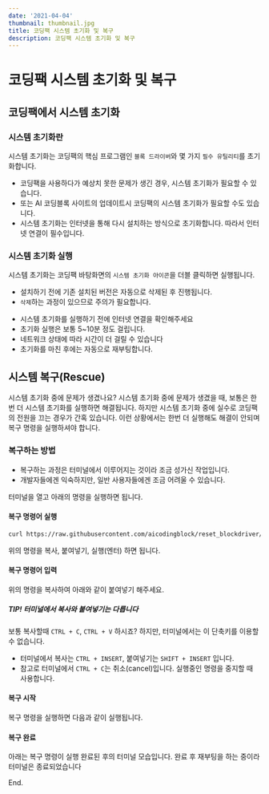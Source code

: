 ```yaml
---
date: '2021-04-04'
thumbnail: thumbnail.jpg
title: 코딩팩 시스템 초기화 및 복구
description: 코딩팩 시스템 초기화 및 복구
---
```


# 코딩팩 시스템 초기화 및 복구

## 코딩팩에서 시스템 초기화

### 시스템 초기화란

시스템 초기화는 코딩팩의 핵심 프로그램인 `블록 드라이버`와 몇 가지 `필수 유틸리티`를 초기화합니다. 

<MdxTextBox>
<ul style={{margin:0}}>
  <li> 코딩팩을 사용하다가 예상치 못한 문제가 생긴 경우, 시스템 초기화가 필요할 수 있습니다.</li>
  <li> 또는 AI 코딩블록 사이트의 업데이트시 코딩팩의 시스템 초기화가 필요할 수도 있습니다.</li>
  <li> 시스템 초기화는 인터넷을 통해 다시 설치하는 방식으로 초기화합니다. 따라서 인터넷 연결이 필수입니다.</li>
</ul>
</MdxTextBox>


### 시스템 초기화 실행

시스템 초기화는 코딩팩 바탕화면의 `시스템 초기화 아이콘`을 더블 클릭하면 실행됩니다.

- 설치하기 전에 기존 설치된 버전은 자동으로 삭제된 후 진행됩니다.
- `삭제`하는 과정이 있으므로 주의가 필요합니다. 

<MdxImageView src="/images/codingpack/reset1.png" caption="바탕화면의 시스템 초기화 더블 클릭"/>

- 시스템 초기화를 실행하기 전에 인터넷 연결을 확인해주세요
- 초기화 실행은 보통 5~10분 정도 걸립니다.
- 네트워크 상태에 따라 시간이 더 걸릴 수 있습니다
- 초기화를 마친 후에는 자동으로 재부팅합니다.

## 시스템 복구(Rescue)

<MdxTextBox>
    <Box sx={{color:'secondary.main', fontWeight:600, mb:1}}>
        시스템 초기화 중에 문제가 생겼나요?
    </Box>
    <Box>
    시스템 초기화 중에 문제가 생겼을 때, 보통은 한번 더 시스템 초기화를 실행하면 해결됩니다.
    하지만 시스템 초기화 중에 실수로 코딩팩의 전원을 끄는 경우가 간혹 있습니다. 
    이런 상황에서는 한번 더 실행해도 해결이 안되며 복구 명령을 실행하셔야 합니다. 
    </Box>
</MdxTextBox>

### 복구하는 방법

- 복구하는 과정은 <PostLink postId="codingpack-how-to-open-terminal">터미널</PostLink>에서 이루어지는 것이라 조금 성가신 작업입니다. 
- 개발자들에겐 익숙하지만, 일반 사용자들에겐 조금 어려울 수 있습니다.

<PostLink postId="codingpack-how-to-open-terminal">터미널</PostLink>을 열고 아래의 명령을 실행하면 됩니다. 

#### 복구 명령어 실행

```bash
curl https://raw.githubusercontent.com/aicodingblock/reset_blockdriver/release/blockDriver/rescue.sh | bash
```

위의 명령을 복사, 붙여넣기, 실행(엔터) 하면 됩니다.

#### 복구 명령어 입력
위의 명령을 복사하여 아래와 같이 붙여넣기 해주세요.
<MdxImageView src="/images/doc/rasp_system_rescue1.png" caption="복구 명령어 입력"/>

##### TIP! 터미널에서 복사와 붙여넣기는 다릅니다

보통 복사할때 `CTRL + C`, `CTRL + V` 하시죠? 하지만, <PostLink postId="codingpack-how-to-open-terminal">터미널</PostLink>에서는 이 단축키를 이용할 수 없습니다.
- 터미널에서 복사는 `CTRL + INSERT`, 붙여넣기는 `SHIFT + INSERT` 입니다.
- 참고로 터미널에서 `CTRL + C`는 취소(cancel)입니다. 실행중인 명령을 중지할 때 사용합니다.

#### 복구 시작
복구 명령을 실행하면 다음과 같이 실행됩니다.
<MdxImageView src="/images/doc/rasp_system_rescue2.png" caption="복구 시작"/>

#### 복구 완료
아래는 복구 명령이 실행 완료된 후의 터미널 모습입니다. 완료 후 재부팅을 하는 중이라 터미널은 종료되었습니다
<MdxImageView src="/images/doc/rasp_system_rescue3.png" caption="복구 완료 후 재부팅"/>

End.